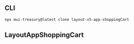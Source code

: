 
<Meta title="Layout v5/App/ShoppingCart" />

## CLI

```sh
npx mui-treasury@latest clone layout-v5-app-shoppingCart
```

## LayoutAppShoppingCart

<Source code={raw} language="tsx" />
